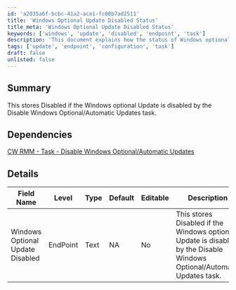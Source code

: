 ```yaml
---
id: 'a2035a6f-bcbc-41a2-ace1-fc08b7ad2511'
title: 'Windows Optional Update Disabled Status'
title_meta: 'Windows Optional Update Disabled Status'
keywords: ['windows', 'update', 'disabled', 'endpoint', 'task']
description: 'This document explains how the status of Windows optional updates is stored when the Disable Windows Optional/Automatic Updates task is executed in ConnectWise RMM. It outlines the dependencies and details regarding the field that indicates whether the updates are disabled.'
tags: ['update', 'endpoint', 'configuration', 'task']
draft: false
unlisted: false
---
```

## Summary

This stores Disabled if the Windows optional Update is disabled by the Disable Windows Optional/Automatic Updates task.

## Dependencies

[CW RMM - Task - Disable Windows Optional/Automatic Updates](https://proval.itglue.com/DOC-5078775-16372418)

## Details

| Field Name                        | Level      | Type  | Default | Editable | Description                                                                                  |
|-----------------------------------|------------|-------|---------|----------|----------------------------------------------------------------------------------------------|
| Windows Optional Update Disabled   | EndPoint   | Text  | NA      | No       | This stores Disabled if the Windows optional Update is disabled by the Disable Windows Optional/Automatic Updates task. |











